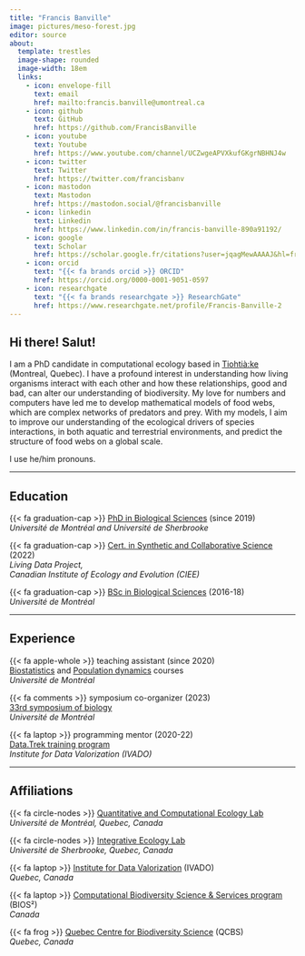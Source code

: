 ```yaml
---
title: "Francis Banville"
image: pictures/meso-forest.jpg
editor: source
about: 
  template: trestles
  image-shape: rounded
  image-width: 18em
  links:
    - icon: envelope-fill
      text: email
      href: mailto:francis.banville@umontreal.ca
    - icon: github
      text: GitHub
      href: https://github.com/FrancisBanville
    - icon: youtube
      text: Youtube
      href: https://www.youtube.com/channel/UCZwgeAPVXkufGKgrNBHNJ4w
    - icon: twitter
      text: Twitter
      href: https://twitter.com/francisbanv
    - icon: mastodon
      text: Mastodon
      href: https://mastodon.social/@francisbanville
    - icon: linkedin
      text: Linkedin
      href: https://www.linkedin.com/in/francis-banville-890a91192/
    - icon: google
      text: Scholar
      href: https://scholar.google.fr/citations?user=jqagMewAAAAJ&hl=fr&oi=ao
    - icon: orcid 
      text: "{{< fa brands orcid >}} ORCID"
      href: https://orcid.org/0000-0001-9051-0597
    - icon: researchgate
      text: "{{< fa brands researchgate >}} ResearchGate"
      href: https://www.researchgate.net/profile/Francis-Banville-2
---
```


## Hi there! Salut!

I am a PhD candidate in computational ecology based in [Tiohtià:ke](https://www.concordia.ca/indigenous/resources/territorial-acknowledgement.html#rationale) (Montreal, Quebec). I have a profound interest in understanding how living organisms interact with each other and how these relationships, good and bad, can alter our understanding of biodiversity. My love for numbers and computers have led me to develop mathematical models of food webs, which are complex networks of predators and prey. With my models, I aim to improve our understanding of the ecological drivers of species interactions, in both aquatic and terrestrial environments, and predict the structure of food webs on a global scale.

I use he/him pronouns.  

------------------------------------------------------------------------

## Education

{{< fa graduation-cap >}} [PhD in Biological Sciences](https://admission.umontreal.ca/programmes/doctorat-en-sciences-biologiques/) (since 2019)\
*Université de Montréal and Université de Sherbrooke*\

{{< fa graduation-cap >}} [Cert. in Synthetic and
Collaborative Science](https://www.ciee-icee.ca/ldp-certificates.html) (2022)\
*Living Data Project,*\
*Canadian Institute of Ecology and Evolution (CIEE)*\

{{< fa graduation-cap >}} [BSc in Biological Sciences](https://admission.umontreal.ca/programmes/baccalaureat-en-sciences-biologiques/) (2016-18)\
*Université de Montréal*\

------------------------------------------------------------------------

## Experience

{{< fa apple-whole >}} teaching assistant (since 2020)\
[Biostatistics](https://admission.umontreal.ca/cours-et-horaires/cours/bio-2041/) and [Population dynamics](https://admission.umontreal.ca/cours-et-horaires/cours/bio-2811/) courses\
*Université de Montréal*\

{{< fa comments >}} symposium co-organizer (2023)\
[33rd symposium of biology](https://event.fourwaves.com/fr/udemsymposiumbiologie/pages?fbclid=IwAR3DF4jIE8DX8Xofqoclz3JFchXsTpClqYbCJ8flQCdrwESUrQOj08HDZ3Y)\
*Université de Montréal*\

{{< fa laptop >}} programming mentor (2020-22)\
[Data.Trek training program](https://ivado.ca/en/events/the-100-days-of-data-trek-challenge-2/)\
*Institute for Data Valorization (IVADO)*

------------------------------------------------------------------------

## Affiliations 

{{< fa circle-nodes >}} [Quantitative and Computational Ecology Lab](https://poisotlab.io/)\
*Université de Montréal, Quebec, Canada*\

{{< fa circle-nodes >}} [Integrative Ecology Lab](https://ielab.recherche.usherbrooke.ca/)\
*Université de Sherbrooke, Quebec, Canada*\

{{< fa laptop >}} [Institute for Data Valorization](https://ivado.ca/en/) (IVADO)\
*Quebec, Canada*\

{{< fa laptop >}} [Computational Biodiversity Science & Services program](https://bios2.usherbrooke.ca/) 
(BIOS²)\
*Canada*\

{{< fa frog >}} [Quebec Centre for Biodiversity Science](https://qcbs.ca/) (QCBS)\
*Quebec, Canada*\

